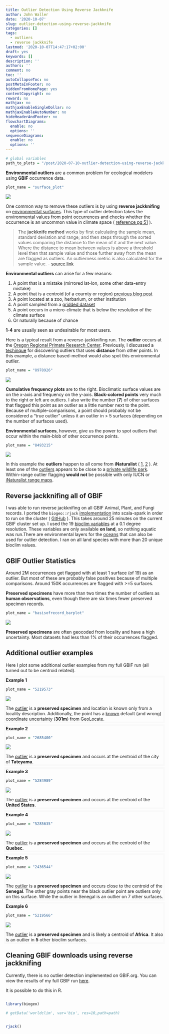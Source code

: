 ```yaml
---
title: Outlier Detection Using Reverse Jackknife
author: John Waller
date: '2020-10-07'
slug: outlier-detection-using-reverse-jackknife
categories: []
tags:
  - outliers
  - reverse jackknife
lastmod: '2020-10-07T14:47:17+02:00'
draft: yes
keywords: []
description: ''
authors: ''
comment: no
toc: ''
autoCollapseToc: no
postMetaInFooter: no
hiddenFromHomePage: yes
contentCopyright: no
reward: no
mathjax: no
mathjaxEnableSingleDollar: no
mathjaxEnableAutoNumber: no
hideHeaderAndFooter: no
flowchartDiagrams:
  enable: no
  options: ''
sequenceDiagrams:
  enable: no
  options: ''
---
```


```R
# global variables 
path_to_plots = "/post/2020-07-10-outlier-detection-using-reverse-jackknife_files/"
```

**Environmental outliers** are a common problem for ecological modelers using **GBIF** occurrence data. 

```R
plot_name = "surface_plot"
```

![](`r path_to_plots`/`r plot_name`.jpg)

One common way to remove these outliers is by using **reverse jackknifing** on [environmental surfaces](https://www.worldclim.org/data/bioclim.html). This type of outlier detection takes the environmental values from point occurrences and checks whether the occurrence is an uncommon value in climate space ( [reference pg 51](https://www.gbif.org/document/80528/principles-and-methods-of-data-cleaning-primary-species-and-species-occurrence-data) ).

<!--more-->

> The **jackknife method** works by first calculating the sample mean, standard deviation and range; and then steps through the sorted values comparing the distance to the mean of it and the next value. Where the distance to mean between values is above a threshold level then that sample value and those further away from the mean are flagged as outliers. An outlierness metric is also calculated for the sample value. - [source link ](https://code.google.com/archive/p/ala-dataquality/wikis/DETECTED_OUTLIER_JACKKNIFE.wiki)

**Environmental outliers** can arise for a few reasons: 

1. A point that is a mistake (mirrored lat-lon, some other data-entry mistake)
2. A point that is a centroid (of a cournty or region) [previous blog post](https://data-blog.gbif.org/post/country-centroids/)
3. A point located at a zoo, herbarium, or other institution 
4. A point sampled from a [gridded dataset](https://data-blog.gbif.org/post/finding-gridded-datasets/)
5. A point occurs in a micro-climate that is below the resolution of the climate surface
6. Or naturally because of chance

**1-4** are usually seen as undesirable for most users. 

Here is a typical result from a reverse-jackknifing run. The **outlier** occurs at the [Oregon Regional Primate Research Center](https://www.ohsu.edu/onprc). Previously, I discussed a [techinque](https://data-blog.gbif.org/post/outlier-detection-using-dbscan/) for discovering outliers that uses **distance** from other points. In this example, a distance based-method would also spot this environmental outlier.

```R
plot_name = "8978926"
```

![](`r path_to_plots`/`r plot_name`.jpg)

**Cumulative frequency plots** are to the right. Bioclimatic surface values are on the x-axis and frequency on the y-axis. **Black-colored points** very much to the right or left are outliers. I also write the number (**7**) of other surfaces that flagged this point as an outlier as a little number next to the point. Because of multiple-comparisons, a point should probably not be considered a "true outlier" unless it an outlier in > 5 surfaces (depending on the number of surfaces used).

 **Environmental surfaces**, however, give us the power to spot outliers that occur within the main-blob of other occurrence points.  

```R
plot_name = "8493215"
```

![](`r path_to_plots`/`r plot_name`.jpg)

In this example the **outliers** happen to all come from **iNaturalist** ( [1](https://www.gbif.org/occurrence/1920812594), [2](https://www.gbif.org/occurrence/2576278969) ). At least one of the [outliers](https://www.inaturalist.org/observations/17283719) appears to be close to a [private wildlife park](http://www.yacumama.com.pe/es/).  Within-range outlier flagging **would not** be possible with only IUCN or [iNaturalist range maps](https://www.inaturalist.org/taxa/43389-Saguinus-fuscicollis). 

## Reverse jackknifing all of GBIF

I was able to run reverse jackknifing on all GBIF Animal, Plant, and Fungi records. I ported the `biogeo::rjack` [implementation](https://github.com/cran/biogeo/blob/master/R/rjack.R) into scala-spark in order to run on the cluster  ( [GitHub](https://github.com/jhnwllr/gbif_reverse_jackknife) ). This takes around 25 minutes on the current GBIF cluster set up. I used the 19 [bioclim variables](https://www.inaturalist.org/observations/17283719) at a 0.1 degree resolution. These variables are only available **on land**, so nothing aquatic was run.There are environmental layers for the [oceans](http://www.marspec.org/) that can also be used for outlier detection. I ran on all land species with more than 20 unique bioclim values. 

## GBIF Outlier Statistics 

Around 2M occurrences get flagged with at least 1 surface (of 19) as an outlier. But most of these are probably false positives because of multiple comparisons. Around 150K occurrences are flagged with >=5 surfaces. 

**Preserved specimens** have more than two times the number of outliers as **human observations**, even though there are six times fewer preserved specimen records. 

```R
plot_name = "basisofrecord_barplot"
```

![](`r path_to_plots`/`r plot_name`.svg)

**Preserved specimens** are often geocoded from locality and have a high uncertainty. Most datasets had less than 1% of their occurrences flagged. 

## Additional outlier examples 

Here I plot some additional outlier examples from my full GBIF run (all turned out to be centroid related). 


<div style="outline: 5px solid #F9F9F9;">

**Example 1**

```R
plot_name = "5219573"
```

![](`r path_to_plots`/`r plot_name`.jpg)

The [outlier](https://www.gbif.org/occurrence/476819916) is a **preserved specimen** and location is known only from a locality description. Additionally, the point has a [known](https://github.com/gbif/portal-feedback/issues/2428) default (and wrong) coordinate uncertainty (**301m**) from GeoLocate. 

</div>

<div style="outline: 5px solid #F9F9F9;">

**Example 2**

```R
plot_name = "2685400"
```

![](`r path_to_plots`/`r plot_name`.jpg)

The [outlier](https://www.gbif.org/occurrence/1828885044) is a **preserved specimen** and occurs at the centroid of the city of **Tateyama**.   

</div>

<div style="outline: 5px solid #F9F9F9;">

**Example 3**

```R
plot_name = "5284989"
```

![](`r path_to_plots`/`r plot_name`.jpg)

The [outlier](https://www.gbif.org/occurrence/1701728186) is a **preserved specimen** and occurs at the centroid of the **United States**.  

</div>

<div style="outline: 5px solid #F9F9F9;">

**Example 4**

```R
plot_name = "5285635"
```

![](`r path_to_plots`/`r plot_name`.jpg)

The [outlier](https://www.gbif.org/occurrence/1228589777) is a **preserved specimen** and occurs at the centroid of the **Quebec**.  

</div>


<div style="outline: 5px solid #F9F9F9;">

**Example 5**

```R
plot_name = "2436544"
```

![](`r path_to_plots`/`r plot_name`.jpg)

The [outlier](https://www.gbif.org/occurrence/865719213) is a **preserved specimen** and occurs close to the centroid of the **Senegal**. The other gray points near the black outlier point are outliers only on this surface. While the outlier in Senegal is an outlier on 7 other surfaces.

</div>

<div style="outline: 5px solid #F9F9F9;">

**Example 6**

```R
plot_name = "5219566"
```

![](`r path_to_plots`/`r plot_name`.jpg)

The [outlier](https://www.gbif.org/occurrence/865719199) is a **preserved specimen** and is likely a centroid of **Africa**. It also is an outlier in **5** other bioclim surfaces. 

</div>

## Cleaning GBIF downloads using reverse jackknifing

Currently, there is no outlier detection implemented on GBIF.org. You can view the results of my full GBIF run [here](). 

It is possible to do this in R. 

```R  

library(biogeo)

# getData('worldclim', var='bio', res=10,path=path)


rjack()


```










